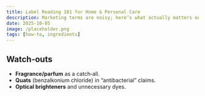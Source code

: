 ```yaml
---
title: Label Reading 101 for Home & Personal Care
description: Marketing terms are noisy; here’s what actually matters on the label.
date: 2025-10-05
image: /placeholder.png
tags: [how-to, ingredients]
---
```


## Watch‑outs

- **Fragrance/parfum** as a catch‑all.
- **Quats** (benzalkonium chloride) in “antibacterial” claims.
- **Optical brighteners** and unnecessary dyes.
